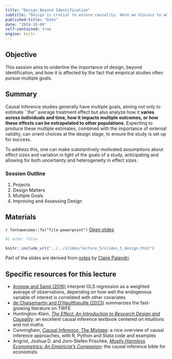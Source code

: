 ```yaml
---
title: "Design Beyond Identification"
subtitle: "Design is crutial to ensure causality. Here we discuss to what extent it also matters beyond identification."
published-title: "Date"
date: "2024-10-09"
self-contained: true
engine: knitr
---
```


::: callout-tip
## Objective

This session aims to underline the importance of design, beyond identification, and how it is affected by the fact that empirical studies often pursue multiple goals.
:::

## Summary

Causal inference studies generally have multiple goals, aiming not only to estimate ``the'' average treatment effect but also analyze how it **varies across individuals and time, how it impacts multiple outcomes, or how these effects can be extrapolated to other populations**. Expecting to produce these multiple estimates, combined with the importance of external validity, can orient choices at the design stage, to ensure the study is set up for success.

To address this, one can make substantively-motivated assumptions about effect sizes and variation in light of the goals of a study, anticipating and allowing for both uncertainty and heterogeneity in effect sizes. 

### Session Outline

1. Projects
1. Design Matters
1. Multiple Goals
1. Improving and Assessing Design

## Materials

`r fontawesome::fa("file-powerpoint")` [Open slides](../../slides/lecture_5/slides_5_design.html)

```r
#| echo: false

knitr::include_url("../../slides/lecture_5/slides_5_design.html")
```

Part of the slides are derived from [notes](https://clairepalandri.github.io/misc/) by [Claire Palandri](https://clairepalandri.github.io/).

<!-- ## Exercise -->

<!-- Before class next week (October 2nd), please send me via email a `html` document, generated with Quarto, implementing the analysis required and answering the questions listed in this [document](exercises/exercise_01_heterogeneity.qmd). -->


## Specific resources for this lecture

- [Aronow and Samii (2016)](https://onlinelibrary.wiley.com/doi/abs/10.1111/ajps.12185) interpret OLS regression as a weighted average of observations, depending on how well the endogenous variable of interest is correlated with other covariates
- [de Chaisemartin and D'Haultfoeuille (2023)](https://academic.oup.com/ectj/article-abstract/26/3/C1/6604378) summarizes the fast-growing literature on TWFE
-   Huntington-Klein, [*The Effect: An Introduction to Research Design and Causality*](https://theeffectbook.net/index.html): an excellent causal inference textbook centered on intuitions and not maths.
-   Cunningham, [*Causal Inference, The Mixtape*](https://mixtape.scunning.com/): a nice overview of causal inference approaches, with R, Python and Stata code and examples
-   Angrist, Joshua D. and Jorn-Stefen Prischke, [*Mostly Harmless Econometrics: An Empiricist’s Companion*](https://press.princeton.edu/books/paperback/9780691120355/mostly-harmless-econometrics?srsltid=AfmBOorXVR0HQg6J2HOtaCQu2sGRsQ1eqAxktoSYKXxshheduu_wROok): the causal inference bible for economists


